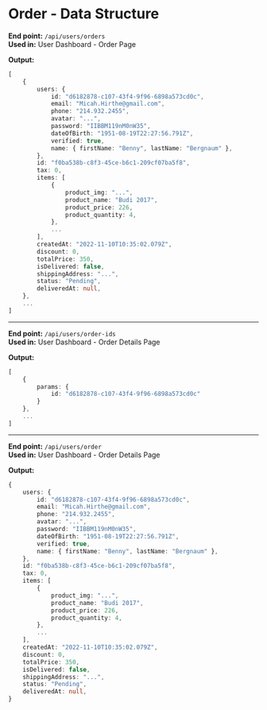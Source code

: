 # Order - Data Structure

**End point:** `/api/users/orders`  
**Used in:** User Dashboard - Order Page

**Output:**

```ts
[
    {
        users: {
            id: "d6182878-c107-43f4-9f96-6898a573cd0c",
            email: "Micah.Hirthe@gmail.com",
            phone: "214.932.2455",
            avatar: "...",
            password: "IIBBM119nM0nW35",
            dateOfBirth: "1951-08-19T22:27:56.791Z",
            verified: true,
            name: { firstName: "Benny", lastName: "Bergnaum" },
        },
        id: "f0ba538b-c8f3-45ce-b6c1-209cf07ba5f8",
        tax: 0,
        items: [
            {
                product_img: "...",
                product_name: "Budi 2017",
                product_price: 226,
                product_quantity: 4,
            },
            ...
        ],
        createdAt: "2022-11-10T10:35:02.079Z",
        discount: 0,
        totalPrice: 350,
        isDelivered: false,
        shippingAddress: "...",
        status: "Pending",
        deliveredAt: null,
    },
    ...
]
```

---

**End point:** `/api/users/order-ids`  
**Used in:** User Dashboard - Order Details Page

**Output:**

```ts
[
    {
        params: {
            id: "d6182878-c107-43f4-9f96-6898a573cd0c"
        }
    },
    ...
]
```

---

**End point:** `/api/users/order`  
**Used in:** User Dashboard - Order Details Page

**Output:**

```ts
{
    users: {
        id: "d6182878-c107-43f4-9f96-6898a573cd0c",
        email: "Micah.Hirthe@gmail.com",
        phone: "214.932.2455",
        avatar: "...",
        password: "IIBBM119nM0nW35",
        dateOfBirth: "1951-08-19T22:27:56.791Z",
        verified: true,
        name: { firstName: "Benny", lastName: "Bergnaum" },
    },
    id: "f0ba538b-c8f3-45ce-b6c1-209cf07ba5f8",
    tax: 0,
    items: [
        {
            product_img: "...",
            product_name: "Budi 2017",
            product_price: 226,
            product_quantity: 4,
        },
        ...
    ],
    createdAt: "2022-11-10T10:35:02.079Z",
    discount: 0,
    totalPrice: 350,
    isDelivered: false,
    shippingAddress: "...",
    status: "Pending",
    deliveredAt: null,
}
```

